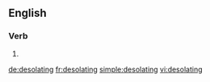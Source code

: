 ==English==

===Verb===
{{head|en}}

# {{present participle of|desolate}}

[[de:desolating]]
[[fr:desolating]]
[[simple:desolating]]
[[vi:desolating]]